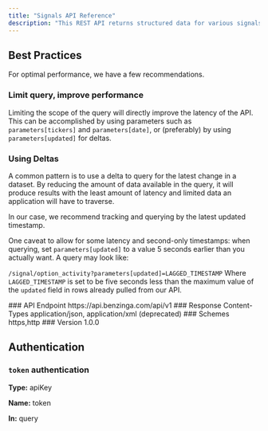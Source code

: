 ```yaml
---
title: "Signals API Reference"
description: "This REST API returns structured data for various signals such as unusual options activity."
---
```


## Best Practices
For optimal performance, we have a few recommendations.

### Limit query, improve performance
Limiting the scope of the query will directly improve the latency of the API. This can be accomplished by using parameters such as `parameters[tickers]` and `parameters[date]`, or (preferably) by using `parameters[updated]` for deltas.

### Using Deltas
A common pattern is to use a delta to query for the latest change in a dataset. By reducing the amount of data available in the query, it will produce results with the least amount of latency and limited data an application will have to traverse.

In our case, we recommend tracking and querying by the latest updated timestamp.

One caveat to allow for some latency and second-only timestamps: when querying, set `parameters[updated]` to a value 5 seconds earlier than you actually want. A query may look like:

`/signal/option_activity?parameters[updated]=LAGGED_TIMESTAMP` Where `LAGGED_TIMESTAMP` is set to be five seconds less than the maximum value of the `updated` field in rows already pulled from our API.

<Info>
### API Endpoint
https://api.benzinga.com/api/v1
### Response Content-Types
application/json, application/xml (deprecated)
### Schemes
https,http
### Version 
1.0.0
</Info>


## Authentication 

### `token` authentication

**Type:** apiKey

**Name:** token

**In:** query



